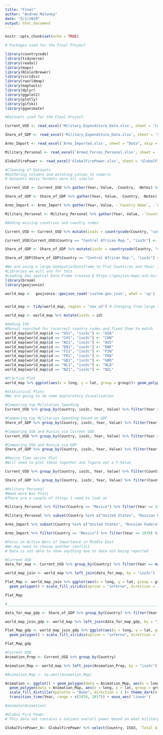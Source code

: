 ```yaml
---
title: "Final"
author: "Andrew Maloney"
date: "5/1/2019"
output: html_document
---
```


```r
knitr::opts_chunk$set(echo = TRUE)
```

```r
# Packages used for the Final Project

library(countrycode)
library(tidyverse)
library(readxl)
library(maps)
library(RColorBrewer)
library(viridis)
library(rworldmap)
library(maptools)
library(dplyr)
library(ggplot2)
library(plotly) 
library(gifski)
library(gganimate)

```


```r
#Datasets used for the Final Project

Current_USD <- read_excel('Military_Expenditure_Data.xlsx', sheet = 'Current USD') #Sipri Dataset

Share_of_GDP <- read_excel('Military_Expenditure_Data.xlsx', sheet = 'Share of GDP', skip = 5) #Sipri Dataset

Arms_Import <- read_excel('Arms_Imported.xlsx', sheet = "Data", skip = 3) #WorldBank Dataset obtained from Sipri

Military_Personal <- read_excel('Armed_Forces_Personel.xlsx', sheet = 'Data', skip = 3) #WorldBank Dataset obtained from Sipri

GlobalFirePower <- read_excel('GlobalFirePower.xlsx', sheet = 'GlobalFirePower')

```

```r
#Cleaning of Datasets 
#Gathering columns and mutating values to numeric
# Datasets messy formats were all similar

Current_USD <- Current_USD %>% gather(Year, Value, -Country, -Notes) %>% mutate(Value = as.numeric(Value), Year = as.numeric(Year)) %>% filter(!is.na(Value))

Share_of_GDP <- Share_of_GDP %>% gather(Year, Value, -Country, -Notes) %>% mutate(Value = as.numeric(Value), Year = as.numeric(Year)) %>% filter(!is.na(Value))

Arms_Import <- Arms_Import %>% gather(Year, Value, -`Country Name`, -`Country Code`) %>% mutate(Value = as.numeric(Value), Year = as.numeric(Year)) %>% rename(Country = `Country Name`, iso3c = `Country Code`) %>% filter(!is.na(Value))

Military_Personal <- Military_Personal %>% gather(Year, Value, -`Country Name`, -`Country Code`) %>% mutate(Value = as.numeric(Value), Year = as.numeric(Year)) %>% rename(Country = `Country Name`, iso3c = `Country Code`) %>% filter(!is.na(Value)) 

```

```r
#Adding missing countries and country codes 

Current_USD <- Current_USD %>% mutate(iso3c = countrycode(Country, "country.name", destination = "iso3c")) %>% mutate(iso3c = ifelse(Country == "Kosovo", "KOS", iso3c))

Current_USD[Current_USD$Country == "Central African Rep.", "iso3c"] <- "CAF"

Share_of_GDP <- Share_of_GDP %>% mutate(iso3c = countrycode(Country, "country.name", destination = "iso3c")) %>% mutate(iso3c = ifelse(Country == "Kosovo", "KOS", iso3c))

Share_of_GDP[Share_of_GDP$Country == "Central African Rep.", "iso3c"] <- "CAF" # Adding

```

```r
#We are using a large GeoSpatialDataframe to Plot Countires and their information
#Libraries we will use for this
#Loading Geo_spatial Data Frame created @ https://geojson-maps.ash.ms/
library(broom)
library(geojsonio)

world_map <-  geojsonio::geojson_read('custom.geo.json', what = 'sp')


world_map <- tidy(world_map, region = "sov_a3") # Changing from large spatial dataframe to regular data frame.

world_map <- world_map %>% mutate(iso3c = id)

#Adding ISO
#Manual searched for incorrect country codes and fixed them to match
world_map[world_map$id == "US1", "iso3c"] <- "USA"
world_map[world_map$id == "CH1", "iso3c"] <- "CHN"
world_map[world_map$id == "AU1", "iso3c"] <- "AUS"
world_map[world_map$id == "DN1", "iso3c"] <- "DNK"
world_map[world_map$id == "FI1", "iso3c"] <- "FIN"
world_map[world_map$id == "FR1", "iso3c"] <- "FRA"
world_map[world_map$id == "GB1", "iso3c"] <- "GBR"
world_map[world_map$id == "NL1", "iso3c"] <- "NLD"
world_map[world_map$id == "NZ1", "iso3c"] <- "NZL"

#Practice Plot
world_map %>% ggplot(aes(x = long, y = lat, group = group))+ geom_polygon()

```

```r
#Statistical Plots 
#We are going to do some exploratory Visualization 

#Comparing top Militaries Spending
Current_USD %>% group_by(Country, iso3c, Year, Value) %>% filter(Year >= 1990) %>% filter(Country %in% c("USA", "Russian Federation", "China, P.R.", "India", "France", "UK", "Germany", "Israel", "Pakistan", "Poland")) %>% ggplot(aes(x = Year, y = log2(Value)))+ geom_line(aes(color = Country))

#Comparing top Militaries Spending based on GDP
Share_of_GDP %>% group_by(Country, iso3c, Year, Value) %>% filter(Year >= 1990) %>% filter(Country %in% c("USA", "Russian Federation", "China, P.R.", "India", "France", "UK", "Germany", "Israel", "Pakistan", "Poland")) %>% ggplot(aes(x = Year, y = Value*100))+ geom_line(aes(color = Country))

#Comparing USA and Russia via Current USD
Current_USD %>% group_by(Country, iso3c, Year, Value) %>% filter(Year >= 1990) %>% filter(Country %in% c("USA", "Russian Federation")) %>% ggplot()+ geom_line(aes(x = Year, y = log2(Value), color = Country)) 

#Comparing USA and Russia via GDP
Share_of_GDP %>% group_by(Country, iso3c, Year, Value) %>% filter(Year >= 1990) %>% filter(Country %in% c("USA", "Russian Federation")) %>% ggplot()+ geom_line(aes(x = Year, y = Value, color = Country))

#Mexico Time series Plot
#Will need to plot these together and figure out a Y-Value

Current_USD %>% group_by(Country, iso3c, Year, Value) %>% filter(Country == "Mexico") %>% ggplot(aes(x = Year, y = Value/1000))+ geom_point()+ geom_line()

Share_of_GDP %>% group_by(Country, iso3c, Year, Value) %>% filter(Country == "Mexico") %>% ggplot(aes(x = Year, y = Value))+ geom_point()+ geom_line()

```


```r
#Military Personal
#Need more Box Plots
#There are a couple of things I need to look at

Military_Personal %>% filter(Country == "Mexico") %>% filter(Year >= 1998) %>% ggplot(aes(x = Year, y = Value))+ geom_line() # Really good graph show mexicos military increase as a percent of labor force

Military_Personal %>% subset(Country %in% c("United States", "Russian Federation", "China", "India", "France", "United Kingdom", "Germany", "Israel", "Pakistan", "Poland")) %>% filter(Year >= 1992) %>% ggplot(aes(x = Year, y = Value))+ geom_line(aes(color = Country)) # Little Skeptical of these country values

```


```r

Arms_Import %>% subset(Country %in% c("United States", "Russian Federation", "China", "India", "France", "United Kingdom", "Germany", "Israel", "Pakistan", "Poland")) %>% filter(Year >= 1992) %>% ggplot(aes(x = Year, y = Value))+ geom_line(aes(color = Country)) #Number of Arm imports for each powerful Country

Arms_Import %>% filter(Country == "Mexico") %>% filter(Year >= 1970) %>% ggplot(aes(x = Year, y = Value))+ geom_line()

```

```r
#Focus on Active Wars of Importance in Middle East
#We may need to choose another conflict 
# Data is not able to show anything due to data not being reported

```

```r
#Current USD
data_for_map <- Current_USD %>% group_by(Country) %>% filter(Year == max(Year))

world_map_join <- world_map %>% left_join(data_for_map, by = "iso3c")

Flat_Map <- world_map_join %>% ggplot(aes(x = long, y = lat, group = group, fill = log(Value)))+
  geom_polygon() + scale_fill_viridis(option = "inferno", direction = -1)

Flat_Map

#______________________________________________________________________________#

data_for_map_gdp <- Share_of_GDP %>% group_by(Country) %>% filter(Year == max(Year))

world_map_join_gdp <- world_map %>% left_join(data_for_map_gdp, by = "iso3c")

Flat_Map_gdp <- world_map_join_gdp %>% ggplot(aes(x = long, y = lat, group = group, fill = Value))+
  geom_polygon() + scale_fill_viridis(option = "inferno", direction = -1)

Flat_Map_gdp

```

```r
#Current USD
Animation_Prep <- Current_USD %>% group_by(Country)

Animation_Map <- world_map %>% left_join(Animation_Prep, by = "iso3c")

#Animation_Map <- na.omit(Animation_Map)

Animation <- ggplot() + geom_polygon(data = Animation_Map, aes(x = long, y = lat, group = group))+
  geom_polygon(data = Animation_Map, aes(x = long, y = lat, group = group, fill = log(Value)))+ 
  scale_fill_distiller(palette = "BuGn", direction = 1 )+ theme_dark()+
  transition_time(Year, range = c(1970, 2017)) + ease_aes('linear') 

#animate(Animation) 

```



```r
#Global Fire Power
# This data set contains a nations overall power based on what military equipment they have.  Usually military equipment will be in use for many years... 20 - 100s of years depending on a country.  This data helps explain why a country may be so powerful 

GlobalFirePower_X<- GlobalFirePower %>% select(Country, ISO3, `Total Aircraft Strength`, `Total Helicopter Strength`, `Combat Tanks`, 19, 20, 23)


```

